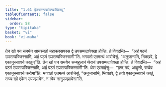 ```yaml
---
title: "1.61 द्वेउपसम्पदापेक्खादिवत्थु"
tableOfContents: false
sidebar:
  order: 58
type: "tipitaka"
basket: "vi"
book: "vi-maha"
---
```



<DynamicBreadcrumb />

<Division number="123" book="vi-maha">

<Paragraph number="512" book="vi-maha">
तेन खो पन समयेन आयस्मतो महाकस्सपस्स द्वे उपसम्पदापेक्खा होन्ति. ते विवदन्ति—  “अहं पठमं उपसम्पज्जिस्सामि, अहं पठमं उपसम्पज्जिस्सामी”ति. भगवतो एतमत्थं आरोचेसुं. “अनुजानामि, भिक्खवे, द्वे एकानुस्सावने कातुन्”ति.
</Paragraph>

<Paragraph number="513" book="vi-maha">
तेन खो पन समयेन सम्बहुलानं थेरानं उपसम्पदापेक्खा होन्ति. ते विवदन्ति—  “अहं पठमं उपसम्पज्जिस्सामि, अहं पठमं उपसम्पज्जिस्सामी”ति. थेरा एवमाहंसु—  “हन्द मयं, आवुसो, सब्बेव एकानुस्सावने करोमा”ति. भगवतो एतमत्थं आरोचेसुं. “अनुजानामि, भिक्खवे, द्वे तयो एकानुस्सावने कातुं, तञ्च खो एकेन उपज्झायेन, न त्वेव नानुपज्झायेना”ति.
</Paragraph>
</Division>